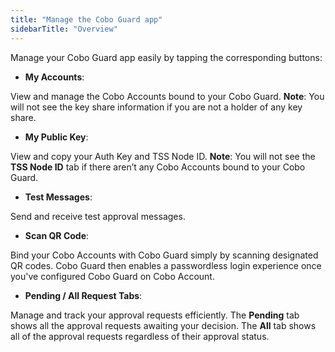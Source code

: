 ```yaml
---
title: "Manage the Cobo Guard app"
sidebarTitle: "Overview"
---
```


Manage your Cobo Guard app easily by tapping the corresponding buttons:

- **My Accounts**:

View and manage the Cobo Accounts bound to your Cobo Guard. **Note**: You will not see the key share information if you are not a holder of any key share.

- **My Public Key**:

View and copy your Auth Key and TSS Node ID. **Note**: You will not see the **TSS Node ID** tab if there aren’t any Cobo Accounts bound to your Cobo Guard.

- **Test Messages**:

Send and receive test approval messages.

- **Scan QR Code**:

Bind your Cobo Accounts with Cobo Guard simply by scanning designated QR codes. Cobo Guard then enables a passwordless login experience once you've configured Cobo Guard on Cobo Account.

- **Pending / All Request Tabs**:

Manage and track your approval requests efficiently. The **Pending** tab shows all the approval requests awaiting your decision. The **All** tab shows all of the approval requests regardless of their approval status.